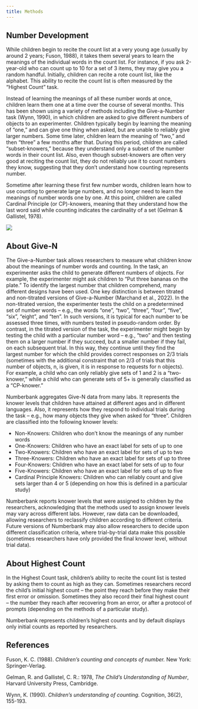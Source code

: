 ```yaml
---
title: Methods
---
```


## Number Development

While children begin to recite the count list at a very young age (usually by around 2 years; Fuson, 1988), it takes them several years to learn the meanings of the individual words in the count list. For instance, if you ask 2-year-old who can count up to 10 for a set of 3 items, they may give you a random handful. Initially, children can recite a rote count list, like the alphabet. This ability to recite the count list is often measured by the "Highest Count" task.

Instead of learning the meanings of all these number words at once, children learn them one at a time over the course of several months. This has been shown using a variety of methods including the Give-a-Number task (Wynn, 1990), in which children are asked to give different numbers of objects to an experimenter. Children typically begin by learning the meaning of "one," and can give one thing when asked, but are unable to reliably give larger numbers. Some time later, children learn the meaning of "two," and then "three" a few months after that. During this period, children are called "subset-knowers," because they understand only a subset of the number words in their count list. Also, even though subset-knowers are often very good at reciting the count list, they do not reliably use it to count numbers they know, suggesting that they don’t understand how counting represents number.

Sometime after learning these first few number words, children learn how to use counting to generate large numbers, and no longer need to learn the meanings of number words one by one. At this point, children are called Cardinal Principle (or CP)-knowers, meaning that they understand how the last word said while counting indicates the cardinality of a set (Gelman & Gallistel, 1978).

![](img/number_acq_timeline.png)

## About Give-N

The Give-a-Number task allows researchers to measure what children know about the meanings of number words and counting. In the task, an experimenter asks the child to generate different numbers of objects. For example, the experimenter might ask children to "Put three bananas on the plate." To identify the largest number that children comprehend, many different designs have been used. One key distinction is between titrated and non-titrated versions of Give-a-Number (Marchand et al., 2022). In the non-titrated version, the experimenter tests the child on a predetermined set of number words – e.g., the words "one", "two", "three", "four", "five", "six", "eight", and "ten". In such versions, it is typical for each number to be assessed three times, with numbers tested in pseudo-random order. By contrast, in the titrated version of the task, the experimenter might begin by testing the child with a particular number word – e.g., "two" and then testing them on a larger number if they succeed, but a smaller number if they fail, on each subsequent trial. In this way, they continue until they find the largest number for which the child provides correct responses on 2/3 trials (sometimes with the additional constraint that on 2/3 of trials that this number of objects, n, is given, it is in response to requests for n objects). For example, a child who can only reliably give sets of 1 and 2 is a "two-knower," while a child who can generate sets of 5+ is generally classified as a "CP-knower."

Numberbank aggregates Give-N data from many labs. It represents the knower levels that children have attained at different ages and in different languages. Also, it represents how they respond to individual trials during the task – e.g., how many objects they give when asked for "three". Children are classified into the following knower levels:

- Non-Knowers: Children who don’t know the meanings of any number words
- One-Knowers: Children who have an exact label for sets of up to one
- Two-Knowers: Children who have an exact label for sets of up to two
- Three-Knowers: Children who have an exact label for sets of up to three
- Four-Knowers: Children who have an exact label for sets of up to four
- Five-Knowers: Children who have an exact label for sets of up to five
- Cardinal Principle Knowers: Children who can reliably count and give sets larger than 4 or 5 (depending on how this is defined in a particular study)

Numberbank reports knower levels that were assigned to children by the researchers, acknowledging that the methods used to assign knower levels may vary across different labs. However, raw data can be downloaded, allowing researchers to reclassify children according to different criteria. Future versions of Numberbank may also allow researchers to decide upon different classification criteria, where trial-by-trial data make this possible (sometimes researchers have only provided the final knower level, without trial data).

## About Highest Count

In the Highest Count task, children’s ability to recite the count list is tested by asking them to count as high as they can. Sometimes researchers record the child’s initial highest count – the point they reach before they make their first error or omission. Sometimes they also record their final highest count -- the number they reach after recovering from an error, or after a protocol of prompts (depending on the methods of a particular study).

Numberbank represents children’s highest counts and by default displays only initial counts as reported by researchers.

## References

Fuson, K. C. (1988). _Children’s counting and concepts of number._ New York: Springer-Verlag.

Gelman, R. and Gallistel, C. R.: 1978, _The Child's Understanding of Number_, Harvard University Press, Cambridge.

Wynn, K. (1990). _Children's understanding of counting._ Cognition, 36(2), 155-193.
